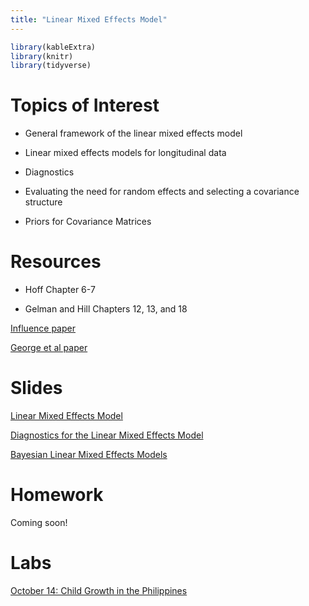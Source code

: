 ```yaml
---
title: "Linear Mixed Effects Model"
---
```


```r
library(kableExtra)
library(knitr)
library(tidyverse)
```


# Topics of Interest

- General framework of the linear mixed effects model

- Linear mixed effects models for longitudinal data

- Diagnostics

- Evaluating the need for random effects and selecting a covariance structure

- Priors for Covariance Matrices





# Resources

- Hoff Chapter 6-7

- Gelman and Hill Chapters 12, 13, and 18

[Influence paper](https://journal.r-project.org/archive/2012-2/RJournal_2012-2_Nieuwenhuis~et~al.pdf)

[George et al paper](https://arxiv.org/pdf/1510.00842v2.pdf)


# Slides


[Linear Mixed Effects Model](decks/lmm_01_deck.html)

[Diagnostics for the Linear Mixed Effects Model](decks/lmm_02_deck.html)

[Bayesian Linear Mixed Effects Models](decks/lmm_03_deck.html)

# Homework

Coming soon!

# Labs

[October 14: Child Growth in the Philippines](labs/lab3.html)




